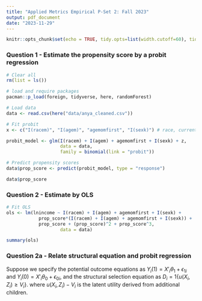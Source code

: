 ```yaml
---
title: "Applied Metrics Empirical P-Set 2: Fall 2023"
output: pdf_document
date: "2023-11-29"
---
```



```r
knitr::opts_chunk$set(echo = TRUE, tidy.opts=list(width.cutoff=60), tidy=TRUE)
```

### Question 1 - Estimate the propensity score by a probit regression
```r
# Clear all
rm(list = ls())

# load and require packages
pacman::p_load(foreign, tidyverse, here, randomForest)

# Load data
data <- read.csv(here("data/anya_cleaned.csv"))

# Fit probit
x <- c("I(racem)", "I(agem)", "agemomfirst", "I(sexk)") # race, current age, agemomfirst, sex first child

probit_model <- glm(I(racem) + I(agem) + agemomfirst + I(sexk) + z, 
                    data = data, 
                    family = binomial(link = "probit"))

# Predict propensity scores
data$prop_score <- predict(probit_model, type = "response")

data$prop_score
```


### Question 2 - Estimate by OLS

```r
# Fit OLS
ols <- lm(lnincome ~ I(racem) + I(agem) + agemomfirst + I(sexk) + 
            prop_score*(I(racem) + I(agem) + agemomfirst + I(sexk)) + 
            prop_score + (prop_score)^2 + prop_score^3, 
                    data = data)

summary(ols)
```

### Question 2a - Relate structural equation and probit regression

Suppose we specify the potential outcome equations as $Y_i(1) = X'_i \theta_1 + \epsilon_{1i}$ and $Y_i(0) = X'_i \theta_0 + \epsilon_{0i}$, and the structural selection equation as $D_i = 1 \{u(X_i,Z_i) \geq V_i \}$. where $u(X_i,Z_i) - V_i$ is the latent utility derived from additional children.



```r

```












